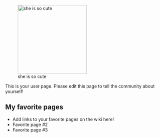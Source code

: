 [[File:Northern Hime Fall2015.png|thumb|220px|right|she is so cute]]

This is your user page. Please edit this page to tell the community about yourself!

==My favorite pages==

* Add links to your favorite pages on the wiki here!
* Favorite page #2
* Favorite page #3